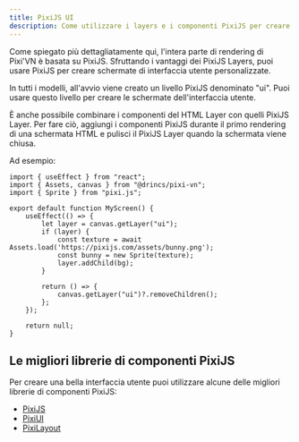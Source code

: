 ```yaml
---
title: PixiJS UI
description: Come utilizzare i layers e i componenti PixiJS per creare schermate UI personalizzate in Pixi'VN e combinarle con l'interfaccia utente HTML.
---
```


Come spiegato più dettagliatamente <DynamicLink href="/start/canvas">qui</DynamicLink>, l'intera parte di rendering di Pixi'VN è basata su PixiJS. Sfruttando i vantaggi dei <DynamicLink href="/start/interface#adding-pixijs-ui-layers">PixiJS Layers</DynamicLink>, puoi usare PixiJS per creare schermate di interfaccia utente personalizzate.

<Callout title="Templates" type="info">
In tutti i modelli, all'avvio viene creato un livello PixiJS denominato "ui". Puoi usare questo livello per creare le schermate dell'interfaccia utente.
</Callout>

È anche possibile combinare i componenti del HTML Layer con quelli PixiJS Layer. Per fare ciò, aggiungi i componenti PixiJS durante il primo rendering di una schermata HTML e pulisci il PixiJS Layer quando la schermata viene chiusa.

Ad esempio:

```tsx title="React"
import { useEffect } from "react";
import { Assets, canvas } from "@drincs/pixi-vn";
import { Sprite } from "pixi.js";

export default function MyScreen() {
    useEffect(() => {
        let layer = canvas.getLayer("ui");
        if (layer) {
            const texture = await Assets.load('https://pixijs.com/assets/bunny.png');
            const bunny = new Sprite(texture);
            layer.addChild(bg);
        }

        return () => {
            canvas.getLayer("ui")?.removeChildren();
        };
    });

    return null;
}
```

## Le migliori librerie di componenti PixiJS

Per creare una bella interfaccia utente puoi utilizzare alcune delle migliori librerie di componenti PixiJS:

- [PixiJS](https://pixijs.com/)
- [PixiUI](https://github.com/pixijs/ui)
- [PixiLayout](https://github.com/pixijs/layout)

